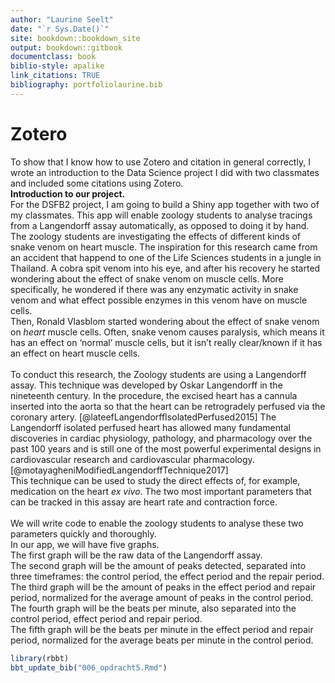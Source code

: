 ```yaml
---
author: "Laurine Seelt"
date: "`r Sys.Date()`"
site: bookdown::bookdown_site
output: bookdown::gitbook
documentclass: book
biblio-style: apalike
link_citations: TRUE
bibliography: portfoliolaurine.bib
---
```


# Zotero

To show that I know how to use Zotero and citation in general correctly,
I wrote an introduction to the Data Science project I did with two
classmates and included some citations using Zotero.
<br>
__Introduction to our project.__ <br> 
For the DSFB2 project, I am going to build a Shiny app together with two of my classmates. This app will enable zoology students to analyse tracings from a Langendorff assay automatically, as opposed to doing it by hand. <br> The zoology students are investigating the effects of different kinds of snake venom on heart muscle. The inspiration for this research came from an accident that happend to one of the Life Sciences students in a jungle in Thailand. A cobra spit venom into his eye, and after his recovery he started wondering about the effect of snake venom on muscle cells. More specifically, he wondered if there was any enzymatic activity in snake venom and what effect possible enzymes in this venom have on muscle cells. 
<br> 
Then, Ronald Vlasblom started wondering about the effect of snake venom on _heart_ muscle cells. Often, snake venom causes paralysis, which means it has an effect on 'normal' muscle cells, but it isn't really clear/known if it has an effect on heart muscle cells.
<br> 
<br> 
To conduct this research, the Zoology students are using a Langendorff assay. This technique was developed by Oskar Langendorff in the nineteenth century. In the procedure, the excised heart has a cannula inserted into the aorta so that the heart can be retrogradely perfused via the coronary artery. [@lateefLangendorffIsolatedPerfused2015] The Langendorff isolated perfused heart has allowed many fundamental discoveries in cardiac physiology, pathology, and pharmacology over the past 100 years and is still one of the most powerful experimental designs in cardiovascular research and cardiovascular pharmacology. [@motayagheniModifiedLangendorffTechnique2017] 
<br> 
This technique can be used to study the direct effects of, for example, medication on the
heart _ex vivo_. The two most important parameters that can be tracked in this assay are heart rate and contraction force.
<br>
<br>
We will write code to enable the zoology students to analyse these two parameters quickly and thoroughly.
<br>
In our app, we will have five graphs. <br>
The first graph will be the raw data of the Langendorff assay. <br>
The second graph will be the amount of peaks detected, separated into three timeframes: the control period, the effect period and the repair period. <br>
The third graph will be the amount of peaks in the effect period and repair period, normalized for the average amount of peaks in the control period. <br>
The fourth graph will be the beats per minute, also separated into the control period, effect period and repair period. <br>
The fifth graph will be the beats per minute in the effect period and repair period, normalized for the average beats per minute in the control period. <br>

```r
library(rbbt)
bbt_update_bib("006_opdracht5.Rmd")
```
